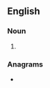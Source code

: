 ==English==

===Noun===
{{head|en|noun plural form}}

# {{plural of|animater|lang=en}}

===Anagrams===
* {{anagrams|en|antismear|marinates}}